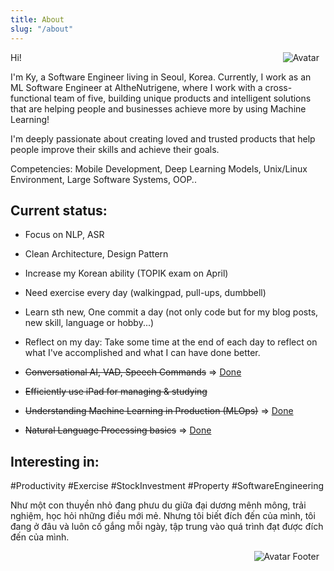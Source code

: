 ```yaml
---
title: About
slug: "/about"
---
```


<div style="float:right;margin:0 10px 10px 0;background-color:transparent!important" width="80" markdown="1">
    <img src="haft_cross_s.jpeg"  alt="Avatar">
</div>

Hi!

I'm Ky, a Software Engineer living in Seoul, Korea.
Currently, I work as an ML Software Engineer at AItheNutrigene, where I work with a cross-functional team of five, building unique products and intelligent solutions that are helping people and businesses achieve more by using Machine Learning! 

I'm deeply passionate about creating loved and trusted products that help people improve their skills and achieve their goals.


Competencies: Mobile Development, Deep Learning Models, Unix/Linux Environment, Large Software Systems, OOP..



## Current status:
* Focus on NLP, ASR
* Clean Architecture, Design Pattern
* Increase my Korean ability (TOPIK exam on April)
* Need exercise every day (walkingpad, pull-ups, dumbbell)
* Learn sth new, One commit a day (not only code but for my blog posts, new skill, language or hobby...)
* Reflect on my day: Take some time at the end of each day to reflect on what I've accomplished and what I can have done better.


* ~~Conversational AI, VAD, Speech Commands~~ => [Done](https://smartstt.aithe.io/)
* ~~Efficiently use iPad for managing & studying~~
* ~~Understanding Machine Learning in Production (MLOps)~~  => [Done](https://coursera.org/share/78562cedf72c31cc18abe6d0607b2fed)
* ~~Natural Language Processing basics~~ => [Done](https://www.coursera.org/account/accomplishments/specialization/certificate/PTVXPH6WC6KD)

## Interesting in:
#Productivity #Exercise #StockInvestment #Property #SoftwareEngineering



Như một con thuyền nhỏ đang phưu du giữa đại dương mênh mông, trải nghiệm, học hỏi những điều mới mẻ. Nhưng tôi biết đích đến của mình, tôi đang ở đâu và luôn cố gắng mỗi ngày, tập trung vào quá trình đạt được đích đến của mình.




<div style="float:right;margin:0 10px 10px 0;background-color:transparent!important" width="150" markdown="1">
    <img src="full_cross_a.jpeg"  alt="Avatar Footer">
</div>





